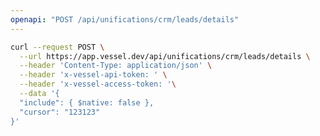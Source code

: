 ```yaml
---
openapi: "POST /api/unifications/crm/leads/details"
---
```


<RequestExample>

```bash Request
curl --request POST \
  --url https://app.vessel.dev/api/unifications/crm/leads/details \
  --header 'Content-Type: application/json' \
  --header 'x-vessel-api-token: ' \
  --header 'x-vessel-access-token: '\
  --data '{
  "include": { $native: false },
  "cursor": "123123"
}'
```

</RequestExample>
